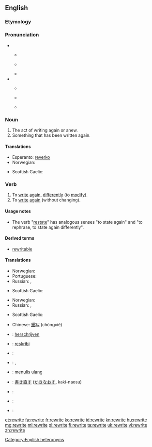 {{wikipedia|dab=rewrite}}
==English==

===Etymology===
{{prefix|re|write}}

===Pronunciation===
* {{qualifier|noun}}
** {{a|UK}} {{IPA|/ˈɹiː.ɹaɪt/}}
** {{a|US}} {{IPA|/ˈɹi.ɹaɪt/}}
** {{rhymes|iːɹaɪt}}
* {{a|verb}}
** {{a|UK}} {{IPA|/ɹiːˈɹaɪt/}}
** {{a|US}} {{IPA|/ɹiˈɹaɪt/}}
** {{rhymes|aɪt}}

===Noun===
{{en-noun}}

# The act of writing again or anew.
# Something that has been written again.

====Translations====
{{trans-top|something that has been written again}}
* Esperanto: [[reverko]]
* Norwegian: {{t-|no|omskrivning|m|f}}
{{trans-mid}}
* Scottish Gaelic: {{t-|gd|ath-sgrìobhadh|m}}
{{trans-bottom}}

===Verb===
{{en-verb|rewrites|rewriting|rewrote|rewritten}}

# To [[write]] [[again]], [[differently]] (to [[modify]]).
# To [[write]] [[again]] (without changing).

====Usage notes====
* The verb "[[restate]]" has analogous senses "to state again" and "to rephrase, to state again differently".

====Derived terms====
* [[rewritable]]

====Translations====
{{trans-top|to write again, differently}}
* Norwegian: {{t-|no|omskrive}}
* Portuguese: {{t+|pt|reescrever}}
* Russian: {{t+|ru|перепи́сывать|tr=perepísyvat'}} {{impf}}, {{t+|ru|переписа́ть|tr=perepisát'}} {{pf.}}
{{trans-mid}}
* Scottish Gaelic: {{t-|gd|ath-sgrìobh}}
{{trans-bottom}}

{{trans-top|to write again, without changing}}
* Norwegian: {{t-|no|rekonstruere}}
* Russian: {{t+|ru|перепи́сывать|tr=perepísyvat'}} {{impf}}, {{t+|ru|переписа́ть|tr=perepisát'}} {{pf.}}
{{trans-mid}}
* Scottish Gaelic: {{t-|gd|ath-sgrìobh}}
{{trans-bottom}}

{{checktrans-top|to write again}}
* Chinese: [[重写]] (chóngxiě)
* {{ttbc|nl}}: [[herschrijven]]
* {{ttbc|eo}}: [[reskribi]]
* {{ttbc|fr}}: {{t+|fr|réécrire}}
* {{ttbc|hu}}: {{t+|hu|átír}}, {{t-|hu|átfogalmaz}}
* {{ttbc|id}}: [[tulis|menulis]] [[ulang]]
{{trans-mid}}
* {{ttbc|ja}}: [[書き直す]] ([[かきなおす]], kaki-naosu)
* {{ttbc|pt}}: {{t+|pt|reescrever}}
* {{ttbc|ro}}: {{t+|ro|rescrie}}
* {{ttbc|es}}: {{t+|es|reescribir}}
{{trans-bottom}}

[[Category:English heteronyms]]

[[et:rewrite]]
[[fa:rewrite]]
[[fr:rewrite]]
[[ko:rewrite]]
[[id:rewrite]]
[[kn:rewrite]]
[[hu:rewrite]]
[[mg:rewrite]]
[[ml:rewrite]]
[[pl:rewrite]]
[[fi:rewrite]]
[[ta:rewrite]]
[[uk:rewrite]]
[[vi:rewrite]]
[[zh:rewrite]]